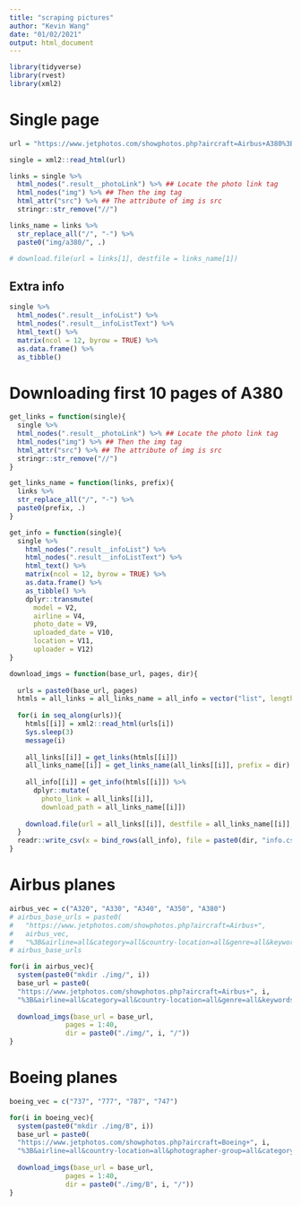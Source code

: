 ```yaml
---
title: "scraping pictures"
author: "Kevin Wang"
date: "01/02/2021"
output: html_document
---
```


```r
library(tidyverse)
library(rvest)
library(xml2)
```


# Single page 
```r
url = "https://www.jetphotos.com/showphotos.php?aircraft=Airbus+A380%3B&airline=all&category=all&country-location=all&genre=all&keywords-contain=3&keywords-type=all&keywords=&photo-year=all&photographer-group=all&search-type=Advanced&sort-order=0&page=1"

single = xml2::read_html(url)

links = single %>%
  html_nodes(".result__photoLink") %>% ## Locate the photo link tag
  html_nodes("img") %>% ## Then the img tag
  html_attr("src") %>% ## The attribute of img is src
  stringr::str_remove("//")

links_name = links %>%
  str_replace_all("/", "-") %>%
  paste0("img/a380/", .)

# download.file(url = links[1], destfile = links_name[1])
```

## Extra info
```r
single %>%
  html_nodes(".result__infoList") %>%
  html_nodes(".result__infoListText") %>%
  html_text() %>% 
  matrix(ncol = 12, byrow = TRUE) %>% 
  as.data.frame() %>% 
  as_tibble()
```


# Downloading first 10 pages of A380
```r
get_links = function(single){
  single %>% 
  html_nodes(".result__photoLink") %>% ## Locate the photo link tag
  html_nodes("img") %>% ## Then the img tag
  html_attr("src") %>% ## The attribute of img is src
  stringr::str_remove("//")
}

get_links_name = function(links, prefix){
  links %>% 
  str_replace_all("/", "-") %>% 
  paste0(prefix, .)
}

get_info = function(single){
  single %>% 
    html_nodes(".result__infoList") %>%
    html_nodes(".result__infoListText") %>%
    html_text() %>% 
    matrix(ncol = 12, byrow = TRUE) %>% 
    as.data.frame() %>% 
    as_tibble() %>% 
    dplyr::transmute(
      model = V2, 
      airline = V4,
      photo_date = V9,
      uploaded_date = V10,
      location = V11,
      uploader = V12)
}

download_imgs = function(base_url, pages, dir){
  
  urls = paste0(base_url, pages)
  htmls = all_links = all_links_name = all_info = vector("list", length = length(urls))
  
  for(i in seq_along(urls)){
    htmls[[i]] = xml2::read_html(urls[i])
    Sys.sleep(3)
    message(i)
    
    all_links[[i]] = get_links(htmls[[i]])
    all_links_name[[i]] = get_links_name(all_links[[i]], prefix = dir)
    
    all_info[[i]] = get_info(htmls[[i]]) %>% 
      dplyr::mutate(
        photo_link = all_links[[i]],
        download_path = all_links_name[[i]])
    
    download.file(url = all_links[[i]], destfile = all_links_name[[i]], quiet = TRUE)
  } 
  readr::write_csv(x = bind_rows(all_info), file = paste0(dir, "info.csv"))
}
```

# Airbus planes

```r
airbus_vec = c("A320", "A330", "A340", "A350", "A380")
# airbus_base_urls = paste0(
#   "https://www.jetphotos.com/showphotos.php?aircraft=Airbus+", 
#   airbus_vec,
#   "%3B&airline=all&category=all&country-location=all&genre=all&keywords-contain=3&keywords-type=all&keywords=&photo-year=all&photographer-group=all&search-type=Advanced&sort-order=0&page=")
# airbus_base_urls

for(i in airbus_vec){
  system(paste0("mkdir ./img/", i))
  base_url = paste0(
  "https://www.jetphotos.com/showphotos.php?aircraft=Airbus+", i,
  "%3B&airline=all&category=all&country-location=all&genre=all&keywords-contain=3&keywords-type=all&keywords=&photo-year=all&photographer-group=all&search-type=Advanced&sort-order=0&page=")
  
  download_imgs(base_url = base_url,
              pages = 1:40,
              dir = paste0("./img/", i, "/"))
}
```

# Boeing planes

```r
boeing_vec = c("737", "777", "787", "747")

for(i in boeing_vec){
  system(paste0("mkdir ./img/B", i))
  base_url = paste0(
  "https://www.jetphotos.com/showphotos.php?aircraft=Boeing+", i,
  "%3B&airline=all&country-location=all&photographer-group=all&category=all&keywords-type=all&keywords-contain=3&keywords=&photo-year=all&genre=all&search-type=Advanced&sort-order=0&page=")
  
  download_imgs(base_url = base_url,
              pages = 1:40,
              dir = paste0("./img/B", i, "/"))
}
```

